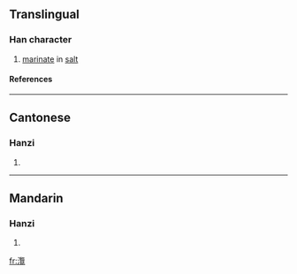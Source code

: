 {{see|漤}}

==Translingual==
===Han character===
{{Han char|rn=85|rad=水|as=21|sn=24|four=3811<sub>6</sub>|canj=水尸田山 (ESWU)}}
# [[marinate]] in [[salt]]
====References====
{{Han ref|kx=0664.050|dkj=18816|dj=1072.300|hdz=31797.100|uh=7060|ud=28768|bh=F8B0|bd=63664}}

----
==Cantonese==
===Hanzi===
{{yue-hanzi|jyut=|y=laam5}}
# {{defn|Cantonese}}

----
==Mandarin==
===Hanzi===
{{cmn-hanzi|sim=漤|pin=[[lǎn]] ([[lan3]])|wg=lan<sup>3</sup>}}
# {{defn|Mandarin}}

[[fr:灠]]